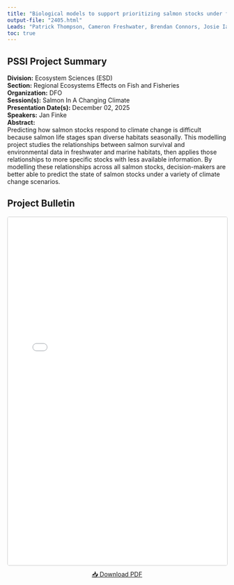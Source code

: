 ```yaml
---
title: "Biological models to support prioritizing salmon stocks under future climates"
output-file: "2405.html"
Leads: "Patrick Thompson, Cameron Freshwater, Brendan Connors, Josie Iacarella, "
toc: true
---
```


## PSSI Project Summary

**Division:** Ecosystem Sciences (ESD)  
**Section:** Regional Ecosystems Effects on Fish and Fisheries  
**Organization:** DFO  
**Session(s):** Salmon In A Changing Climate  
**Presentation Date(s):** December 02, 2025  
**Speakers:** Jan Finke  
**Abstract:**  
Predicting how salmon stocks respond to climate change is difficult because salmon life stages span diverse habitats seasonally. This modelling project studies the relationships between salmon survival and environmental data in freshwater and marine habitats, then applies those relationships to more specific stocks with less available information.  By modelling these relationships across all salmon stocks, decision-makers are better able to predict the state of salmon stocks under a variety of climate change scenarios.   

## Project Bulletin

<iframe src="../../data/PSSI_bulletin/2405.pdf" width="100%" height="800px" style="border: 1px solid #ccc; border-radius: 4px;"></iframe>

<p style="text-align: center; margin-top: 10px;">
[📥 Download PDF](../../data/PSSI_bulletin/2405.pdf){.btn .btn-primary target="_blank"}
</p>

